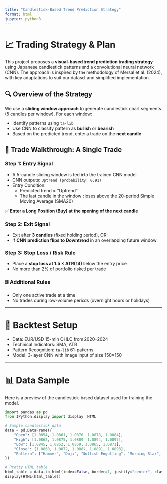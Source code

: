 ```yaml
---
title: "Candlestick-Based Trend Prediction Strategy"
format: html
jupyter: python3
---
```


# 📈 Trading Strategy & Plan

This project proposes a **visual-based trend prediction trading strategy** using Japanese candlestick patterns and a convolutional neural network (CNN). The approach is inspired by the methodology of Mersal et al. (2024), with key adaptations to suit our dataset and simplified implementation.

## 🔍 Overview of the Strategy

We use a **sliding window approach** to generate candlestick chart segments (5 candles per window). For each window:

- Identify patterns using `ta-lib`
- Use CNN to classify pattern as **bullish** or **bearish**
- Based on the predicted trend, enter a trade on the **next candle**

## 🚦 Trade Walkthrough: A Single Trade

### Step 1: Entry Signal
- A 5-candle sliding window is fed into the trained CNN model.
- CNN outputs: `Uptrend (probability: 0.91)`
- Entry Condition:
  - Predicted trend = "Uptrend"
  - The last candle in the window closes above the 20-period Simple Moving Average (SMA20)

✅ **Enter a Long Position (Buy) at the opening of the next candle**

### Step 2: Exit Signal
- Exit after **3 candles** (fixed holding period), OR:
- If **CNN prediction flips to Downtrend** in an overlapping future window

### Step 3: Stop Loss / Risk Rule
- Place a **stop loss at 1.5 × ATR(14)** below the entry price
- No more than 2% of portfolio risked per trade

### ⛓️ Additional Rules
- Only one active trade at a time
- No trades during low-volume periods (overnight hours or holidays)

---

# 📅 Backtest Setup

- Data: EUR/USD 15-min OHLC from 2020–2024
- Technical Indicators: SMA, ATR
- Pattern Recognition: `ta-lib` 61-patterns
- Model: 3-layer CNN with image input of size 150×150

---

# 📊 Data Sample

Here is a preview of the candlestick-based dataset used for training the model.

```python
import pandas as pd
from IPython.display import display, HTML

# Sample candlestick data
data = pd.DataFrame({
    "Open": [1.0854, 1.0861, 1.0870, 1.0878, 1.0884],
    "High": [1.0862, 1.0875, 1.0889, 1.0894, 1.0897],
    "Low": [1.0845, 1.0852, 1.0859, 1.0865, 1.0871],
    "Close": [1.0860, 1.0872, 1.0885, 1.0891, 1.0893],
    "Pattern": ["Hammer", "Doji", "Bullish Engulfing", "Morning Star", "Shooting Star"]
})

# Pretty HTML table
html_table = data.to_html(index=False, border=1, justify="center", classes="table table-striped")
display(HTML(html_table))
```